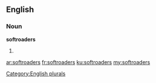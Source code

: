 ==English==

===Noun===
'''softroaders'''

# {{plural of|[[softroader]]}}

[[Category:English plurals]]

[[ar:softroaders]]
[[fr:softroaders]]
[[ku:softroaders]]
[[my:softroaders]]